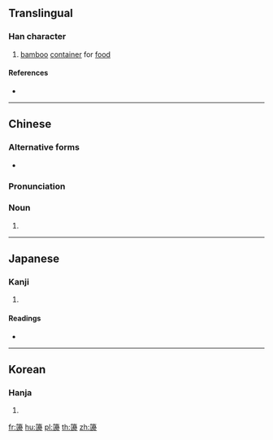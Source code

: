 {{character info/new}}
{{also|笾}}
==Translingual==

===Han character===
{{Han char|rn=118|rad=竹|as=19|sn=25|four=88302|canj=HYHS|ids=⿱[[竹|⺮]][[邊]]}}

# [[bamboo]] [[container]] for [[food]]

====References====
* {{Han ref|kx=0905.370|dkj=26801|dj=1330.320|hdz=53033.180|uh=7C69|ud=31849|bh=F8FB|bd=63739}}

----

==Chinese==
{{zh-forms|s=笾}}

===Alternative forms===
* {{zh-l|臱}}

===Pronunciation===
{{zh-pron
|m=biān
|c=bin1
|mn=pian
|mc=y
|oc=y
|ma=
|cat=n
}}

===Noun===
{{zh-noun}}

# {{rfdef|lang=zh}}

----

==Japanese==

===Kanji===
{{ja-kanji|grade=|rs=竹19}}

# {{defn|lang=ja|sort=竹19}}

====Readings====
* {{ja-readings|on=[[へん]] (hen)|kun=[[たかたうき]] (takatauki)}}

----

==Korean==

===Hanja===
{{ko-hanja|hangeul=[[변]]|eumhun=|rv=byeon|mr=pyŏn|y=pyen}}

# {{defn|lang=ko|sort=竹19}}

[[fr:籩]]
[[hu:籩]]
[[pl:籩]]
[[th:籩]]
[[zh:籩]]